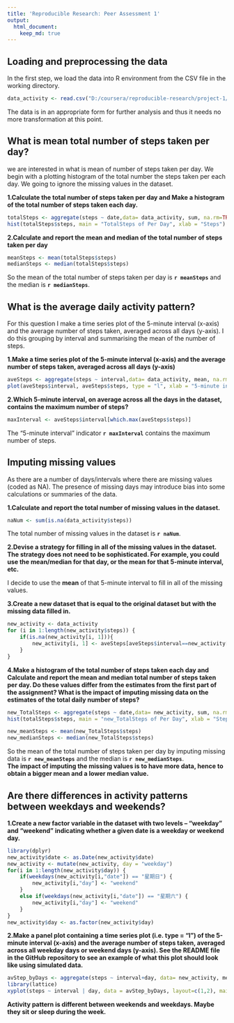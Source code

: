 ---
title: 'Reproducible Research: Peer Assessment 1'
output: 
  html_document:
    keep_md: true
---

## Loading and preprocessing the data
In the first step, we load the data into R environment from the CSV file in the working directory.

```{r}
data_activity <- read.csv("D:/coursera/reproducible-research/project-1/data/activity.csv", stringsAsFactors = FALSE)
```

The data is in an appropriate form for further analysis and thus it needs no more transformation at this point.

## What is mean total number of steps taken per day?

we are interested in what is mean of number of steps taken per day. We begin with a plotting histogram of the total number the steps taken per each day. We going to ignore the missing values in the dataset.

**1.Calculate the total number of steps taken per day and Make a histogram of the total number of steps taken each day.**

```{r}
totalSteps <- aggregate(steps ~ date,data= data_activity, sum, na.rm=TRUE)
hist(totalSteps$steps, main = "TotalSteps of Per Day", xlab = "Steps")
```

**2.Calculate and report the mean and median of the total number of steps taken per day**

```{r}
meanSteps <- mean(totalSteps$steps)
medianSteps <- median(totalSteps$steps)
```

So the mean of the total number of steps taken per day is **`r meanSteps`** and the median is **`r medianSteps`**.

## What is the average daily activity pattern?

For this question I make a time series plot of the 5-minute interval (x-axis) and the average number of steps taken, averaged across all days (y-axis). I do this grouping by interval and summarising the mean of the number of steps.

**1.Make a time series plot  of the 5-minute interval (x-axis) and the average number of steps taken, averaged across all days (y-axis)**

```{r}
aveSteps <- aggregate(steps ~ interval,data= data_activity, mean, na.rm=TRUE)
plot(aveSteps$interval, aveSteps$steps, type = "l", xlab = "5-minute interval", ylab = "averageSteps", main = "AverageSteps By 5-minute interval")
```

**2.Which 5-minute interval, on average across all the days in the dataset, contains the maximum number of steps?**

```{r}
maxInterval <- aveSteps$interval[which.max(aveSteps$steps)]
```

The "5-minute interval" indicator **`r maxInterval`**  contains the maximum number of steps.

## Imputing missing values

As there are a number of days/intervals where there are missing values (coded as NA). The presence of missing days may introduce bias into some calculations or summaries of the data.

**1.Calculate and report the total number of missing values in the dataset.**

```{r}
naNum <- sum(is.na(data_activity$steps))
```

The total number of missing values in the dataset is **`r naNum`**.

**2.Devise a strategy for filling in all of the missing values in the dataset. The strategy does not need to be sophisticated. For example, you could use the mean/median for that day, or the mean for that 5-minute interval, etc.**

I decide to use the **mean** of that 5-minute interval to fill in all of the missing values.

**3.Create a new dataset that is equal to the original dataset but with the missing data filled in.**

```{r}
new_activity <- data_activity
for (i in 1:length(new_activity$steps)) {
    if(is.na(new_activity[i, 1])){
        new_activity[i, 1] <- aveSteps[aveSteps$interval==new_activity[i, 3], 2]
    }
}
```

**4.Make a histogram of the total number of steps taken each day and Calculate and report the mean and median total number of steps taken per day. Do these values differ from the estimates from the first part of the assignment? What is the impact of imputing missing data on the estimates of the total daily number of steps?**

```{r}
new_TotalSteps <- aggregate(steps ~ date,data= new_activity, sum, na.rm=TRUE)
hist(totalSteps$steps, main = "new_TotalSteps of Per Day", xlab = "Steps")
```

```{r}
new_meanSteps <- mean(new_TotalSteps$steps)
new_medianSteps <- median(new_TotalSteps$steps)
```

So the mean of the total number of steps taken per day by imputing missing data is **`r new_meanSteps`** and the median is **`r new_medianSteps`**.  
**The impact of imputing the missing values is to have more data, hence to obtain a bigger mean and a lower median value.**

## Are there differences in activity patterns between weekdays and weekends?

**1.Create a new factor variable in the dataset with two levels -- "weekday" and "weekend" indicating whether a given date is a weekday or weekend day.**

```{r}
library(dplyr)
new_activity$date <- as.Date(new_activity$date)
new_activity <- mutate(new_activity, day = "weekday")
for(i in 1:length(new_activity$day)) {
    if(weekdays(new_activity[i,"date"]) == "星期日") {
        new_activity[i,"day"] <- "weekend"
    }
    else if(weekdays(new_activity[i,"date"]) == "星期六") {
        new_activity[i,"day"] <- "weekend"
    }
}
new_activity$day <- as.factor(new_activity$day)
```

**2.Make a panel plot containing a time series plot (i.e. type = "l") of the 5-minute interval (x-axis) and the average number of steps taken, averaged across all weekday days or weekend days (y-axis). See the README file in the GitHub repository to see an example of what this plot should look like using simulated data.**

```{r}
avStep_byDays <- aggregate(steps ~ interval+day, data= new_activity, mean, na.rm=TRUE)
library(lattice)
xyplot(steps ~ interval | day, data = avStep_byDays, layout=c(1,2), main = "AvSteps Per 5 Minutes By Days", xlab="5-minute interval", ylab="average number of steps",type="l")
```

**Activity pattern is different between weekends and weekdays. Maybe they sit or sleep during the week.**